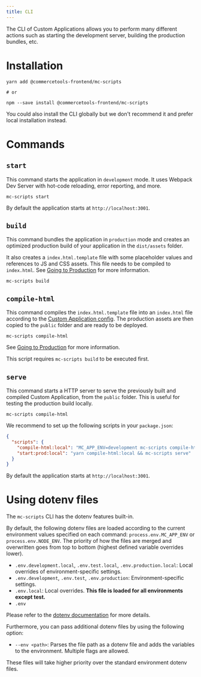 ```yaml
---
title: CLI
---
```


The CLI of Custom Applications allows you to perform many different actions such as starting the development server, building the production bundles, etc.

# Installation

```
yarn add @commercetools-frontend/mc-scripts

# or

npm --save install @commercetools-frontend/mc-scripts
```

<Info>

You could also install the CLI globally but we don't recommend it and prefer local installation instead.

</Info>

# Commands

## `start`

This command starts the application in `development` mode. It uses Webpack Dev Server with hot-code reloading, error reporting, and more.

```console
mc-scripts start
```

By default the application starts at `http://localhost:3001`.

## `build`

This command bundles the application in `production` mode and creates an optimized production build of your application in the `dist/assets` folder.

It also creates a `index.html.template` file with some placeholder values and references to JS and CSS assets. This file needs to be compiled to `index.html`. See [Going to Production](/development/going-to-production) for more information.

```console
mc-scripts build
```

## `compile-html`

This command compiles the `index.html.template` file into an `index.html` file according to the [Custom Application config](/api-reference/application-config). The production assets are then copied to the `public` folder and are ready to be deployed.

```console
mc-scripts compile-html
```

See [Going to Production](/development/going-to-production) for more information.

<Info>

This script requires `mc-scripts build` to be executed first.

</Info>

## `serve`

This command starts a HTTP server to serve the previously built and compiled Custom Application, from the `public` folder. This is useful for testing the production build locally.

```console
mc-scripts compile-html
```

We recommend to set up the following scripts in your `package.json`:

```json title="package.json"
{
  "scripts": {
    "compile-html:local": "MC_APP_ENV=development mc-scripts compile-html --inline-csp --transformer @commercetools-frontend/mc-dev-authentication/transformer-local.js",
    "start:prod:local": "yarn compile-html:local && mc-scripts serve"
  }
}
```

By default the application starts at `http://localhost:3001`.

# Using dotenv files

The `mc-scripts` CLI has the dotenv features built-in.

By default, the following dotenv files are loaded according to the current environment values specified on each command: `process.env.MC_APP_ENV` or `process.env.NODE_ENV`. The priority of how the files are merged and overwritten goes from top to bottom (highest defined variable overrides lower).

- `.env.development.local`, `.env.test.local`, `.env.production.local`: Local overrides of environment-specific settings.
- `.env.development`, `.env.test`, `.env.production`: Environment-specific settings.
- `.env.local`: Local overrides. **This file is loaded for all environments except test.**
- `.env`

Please refer to the [dotenv documentation](https://github.com/motdotla/dotenv) for more details.

Furthermore, you can pass additional dotenv files by using the following option:

- `--env <path>`: Parses the file path as a dotenv file and adds the variables to the environment. Multiple flags are allowed.

These files will take higher priority over the standard environment dotenv files.
